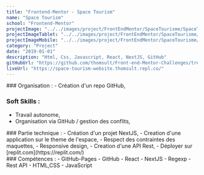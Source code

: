 ```yaml
---
title: "Frontend-Mentor - Space Tourism"
name: "Space Tourism"
school: "Frontend-Mentor"
projectImage: "../../images/project/FrontEndMentor/SpaceTourisme/SpaceTourismeDesktop.png"
projectImageTablet: "../../images/project/FrontEndMentor/SpaceTourisme/SpaceTourismeTablet.png"
projectImageMobile: "../../images/project/FrontEndMentor/SpaceTourisme/SpaceTourismeMobile.png"
category: "Project"
date: "2019-01-01"
description: "Html, Css, Javascript, React, NextJS, GitHub"
gitHubUrl: "https://github.com/thomsult/Front-end-Mentor-Challenges/tree/master/space-tourism-website-main"
liveUrl: "https://space-tourism-website.thomsult.repl.co/"
---
```

<div>
### Organisation : 
- Création d'un repo GitHub, 

### Soft Skills : 
- Travail autonome, 
- Organisation via GitHub / gestion des conflits,
</div> 
<div>
### Partie technique : 
- Création d'un projet NextJS,
- Creation d'une application sur le theme de l'espace,
- Respect des contraintes des maquettes,
- Responsive design,
- Creation d'une API Rest,
- Déployer sur [replit.com](https://replit.com/) 
</div>
<div>
### Compétences : 
- GitHub-Pages 
- GitHub
- React
- NextJS
- Regexp
- Rest API
- HTML,CSS 
- JavaScript
</div>